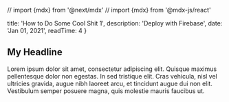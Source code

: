 
// import {mdx} from '@next/mdx'
// import {mdx} from '@mdx-js/react'


  title: 'How to Do Some Cool Shit 1',
  description: 'Deploy with Firebase',
  date: 'Jan 01, 2021',
  readTime: 4
}

<!--  todo: add nav bar -->

## My Headline

Lorem ipsum dolor sit amet, consectetur adipiscing elit. Quisque maximus pellentesque dolor non egestas. In sed tristique elit. Cras vehicula, nisl vel ultricies gravida, augue nibh laoreet arcu, et tincidunt augue dui non elit. Vestibulum semper posuere magna, quis molestie mauris faucibus ut.
